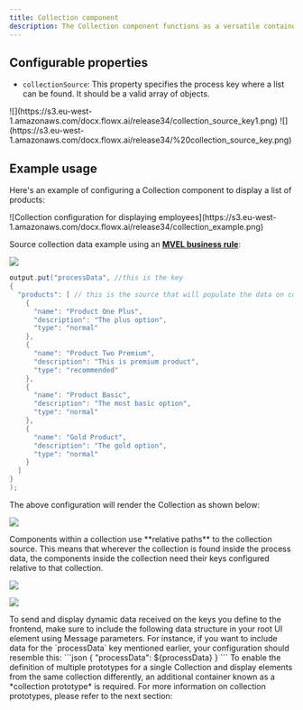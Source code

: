 ```yaml
---
title: Collection component
description: The Collection component functions as a versatile container element, allowing you to iterate through a list of elements and display them according to their specific configurations.
---
```


## Configurable properties

* `collectionSource`: This property specifies the process key where a list can be found. It should be a valid array of objects.

<Frame>
![](https://s3.eu-west-1.amazonaws.com/docx.flowx.ai/release34/collection_source_key1.png)
</Frame>

<Frame>
![](https://s3.eu-west-1.amazonaws.com/docx.flowx.ai/release34/%20collection_source_key.png)
</Frame>

## Example usage

Here's an example of configuring a Collection component to display a list of products:

<Frame>
![Collection configuration for displaying employees](https://s3.eu-west-1.amazonaws.com/docx.flowx.ai/release34/collection_example.png)
</Frame>


Source collection data example using an [**MVEL business rule**](../../../actions/business-rule-action/business-rule-action):

<Frame>

![](https://s3.eu-west-1.amazonaws.com/docx.flowx.ai/release34/collection_mvel.png)

</Frame>

```java
output.put("processData", //this is the key
{
  "products": [ // this is the source that will populate the data on collection
    {
      "name": "Product One Plus",
      "description": "The plus option",
      "type": "normal"
    },
    {
      "name": "Product Two Premium",
      "description": "This is premium product",
      "type": "recommended"
    },
    {
      "name": "Product Basic",
      "description": "The most basic option",
      "type": "normal"
    },
    {
      "name": "Gold Product",
      "description": "The gold option",
      "type": "normal"
    }
  ]
}
);
```

The above configuration will render the Collection as shown below:

![](https://s3.eu-west-1.amazonaws.com/docx.flowx.ai/release34/render_collection.gif)

<Info>
Components within a collection use **relative paths** to the collection source. This means that wherever the collection is found inside the process data, the components inside the collection need their keys configured relative to that collection.

![](https://s3.eu-west-1.amazonaws.com/docx.flowx.ai/release34/collection_relative_key.png)

![](https://s3.eu-west-1.amazonaws.com/docx.flowx.ai/release34/collection_key_rule.png)
</Info>

<Warning>
To send and display dynamic data received on the keys you define to the frontend, make sure to include the following data structure in your root UI element using Message parameters. For instance, if you want to include data for the `processData` key mentioned earlier, your configuration should resemble this:
```json
{
  "processData": ${processData}
}
```
</Warning>


<Tip>
To enable the definition of multiple prototypes for a single Collection and display elements from the same collection differently, an additional container known as a *collection prototype* is required. For more information on collection prototypes, please refer to the next section:
</Tip>

<Card title= "Collection prototype" href="/4.0/docs/building-blocks/ui-designer/ui-component-types/collection/collection_prototype" icon="link">
</Card>